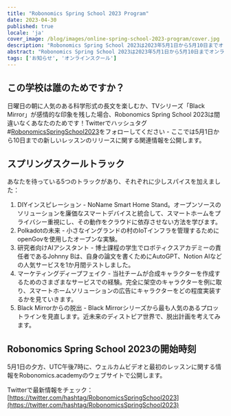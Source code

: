 ```yaml
---
title: "Robonomics Spring School 2023 Program"
date: 2023-04-30
published: true
locale: 'ja'
cover_image: /blog/images/online-spring-school-2023-program/cover.jpg
description: "Robonomics Spring School 2023は2023年5月1日から5月10日までオンラインで開催されます。最新のインターネット技術を個人、職業、家庭で活用するための5つのトレーニングトラックが用意されています。"
abstract: "Robonomics Spring School 2023は2023年5月1日から5月10日までオンラインで開催されます。最新のインターネット技術を個人、職業、家庭で活用するための5つのトレーニングトラックが用意されています。"
tags: ['お知らせ', 'オンラインスクール']
---
```


## この学校は誰のためですか？

日曜日の朝に人気のある科学形式の長文を楽しむか、TVシリーズ「Black Mirror」が感情的な印象を残した場合、Robonomics Spring School 2023は間違いなくあなたのためです！Twitterでハッシュタグ#[RobonomicsSpringSchool2023](https://twitter.com/search?q=%2523RobonomicsSpringSchool2023)をフォローしてください - ここでは5月1日から10日までの新しいレッスンのリリースに関する関連情報を公開します。

## スプリングスクールトラック

あなたを待っている5つのトラックがあり、それぞれに少しスパイスを加えました：

1. DIYインスピレーション - NoName Smart Home Stand。オープンソースのソリューションを廉価なスマートデバイスと統合して、スマートホームをプライバシー重視にし、その動作をクラウドに依存させない方法を学びます。
2. Polkadotの未来 - 小さなイングランドの村のIoTインフラを管理するためにopenGovを使用したオープンな実験。
3. 研究者向けAIアシスタント - 博士課程の学生でロボティクスアカデミーの責任者であるJohnny Bは、自身の論文を書くためにAutoGPT、Notion AIなどの人気サービスを1か月間テストしました。
4. マーケティングディープフェイク - 当社チームが合成キャラクターを作成するためのさまざまなサービスでの経験。完全に架空のキャラクターを例に取り、スマートホームソリューションの広告にキャラクターをどの程度実装するかを見ていきます。
5. Black Mirrorからの脱出 - Black Mirrorシリーズから最も人気のあるプロットラインを見直します。近未来のディストピア世界で、脱出計画を考えてみます。

## Robonomics Spring School 2023の開始時刻

5月1日の夕方、UTC午後7時に、ウェルカムビデオと最初のレッスンに関する情報をRobonomics.academyのウェブサイトで公開します。

Twitterで最新情報をチェック：[https://twitter.com/hashtag/RobonomicsSpringSchool2023](https://twitter.com/hashtag/RobonomicsSpringSchool2023)